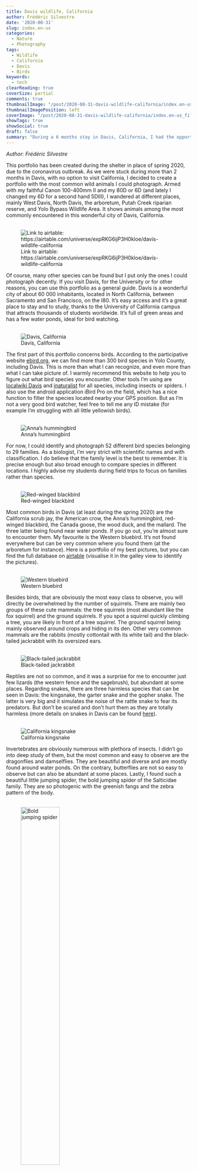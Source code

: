 ```yaml
---
title: Davis wildlife, California
author: Frédéric Silvestre
date: '2020-08-31'
slug: index.en-us
categories:
  - Nature
  - Photography
tags:
  - Wildlife
  - California
  - Davis
  - Birds
keywords:
  - tech
clearReading: true
coverSize: partial
comments: true
thumbnailImage: "/post/2020-08-31-davis-wildlife-california/index.en-us_files/IMG_2269_DxO.jpg"
thumbnailImagePosition: left
coverImage: "/post/2020-08-31-davis-wildlife-california/index.en-us_files/IMG_2269_DxO.jpg"
showTags: true
showSocial: true
draft: false
summary: "During a 6 months stay in Davis, California, I had the opportunity to learn the local fauna and to make a portfolio of animals I could photograph. This can be used as a guide to recognize most common species of this area."
---
```


*Author: Frédéric Silvestre*

This portfolio has been created during the shelter in place of spring 2020, due to the coronavirus outbreak. As we were stuck during more than 2 months in Davis, with no option to visit California, I decided to create a portfolio with the most common wild animals I could photograph. Armed with my faithful Canon 100-400mm II and my 80D or 6D (and lately I changed my 6D for a second hand 5DIII), I wandered at different places, mainly West Davis, North Davis, the arboretum, Putah Creek riparian reserve, and Yolo Bypass Wildlife Area. It shows animals among the most commonly encountered in this wonderful city of Davis, California.  
&nbsp;

![Link to airtable: https://airtable.com/universe/expRKG6ijP3H0kloe/davis-wildlife-california](/post/2020-08-31-davis-wildlife-california/index.en-us_files/airtablelink.png)

Of course, many other species can be found but I put only the ones I could photograph decently. If you visit Davis, for the University or for other reasons, you can use this portfolio as a general guide. Davis is a wonderful city of about 60 000 inhabitants, located in North California, between Sacramento and San Francisco, on the I80. It's easy access and it's a great place to stay and to study, thanks to the University of California campus that attracts thousands of students worldwide. It's full of green areas and has a few water ponds, ideal for bird watching.  
&nbsp;

![Davis, California](/post/2020-08-31-davis-wildlife-california/index.en-us_files/Capture d’ecran 2020-05-24 a 17.49.47.png)

The first part of this portfolio concerns birds. According to the participative website [ebird.org](https://ebird.org/region/US-CA-113?yr=BIGDAY_2020a&m=), we can find more than 300 bird species in Yolo County, including Davis. This is more than what I can recognize, and even more than what I can take picture of. I warmly recommend this website to help you to figure out what bird species you encounter. Other tools I'm using are [localwiki Davis](https://localwiki.org/davis/Birds_and_Bird_Watching) and [inaturalist](https://www.inaturalist.org/) for all species, including insects or spiders. I also use the android application iBird Pro on the field, which has a nice function to filter the species located nearby your GPS position. But as I'm not a very good bird watcher, feel free to tell me any ID mistake (for example I'm struggling with all little yellowish birds).  
&nbsp;

![Anna's hummingbird](/post/2020-08-31-davis-wildlife-california/index.en-us_files/Davis 13 March 202044Davis birds-sharpen-stabilize.jpg)

For now, I could identify and photograph 52 different bird species belonging to 29 families. As a biologist, I'm very strict with scientific names and with classification. I do believe that the family level is the best to remember. It is precise enough but also broad enough to compare species in different locations. I highly advise my students during field trips to focus on families rather than species.  
&nbsp;

![Red-winged blackbird](/post/2020-08-31-davis-wildlife-california/index.en-us_files/IMG_1328_DxO.jpg)

Most common birds in Davis (at least during the spring 2020) are the California scrub jay, the American crow, the Anna's hummingbird, red-winged blackbird, the Canada goose, the wood duck, and the mallard. The three latter being found near water ponds. If you go out, you're almost sure to encounter them. My favourite is the Western bluebird. It's not found everywhere but can be very common where you found them (at the arboretum for instance). Here is a portfolio of my best pictures, but you can find the full database on [airtable](https://airtable.com/universe/expRKG6ijP3H0kloe/davis-wildlife-california) (visualise it in the galley view to identify the pictures).  
&nbsp;

![Western bluebird](/post/2020-08-31-davis-wildlife-california/index.en-us_files/IMG_2269_DxO.jpg)

Besides birds, that are obviously the most easy class to observe, you will directly be overwhelmed by the number of squirrels. There are mainly two groups of these cute mammals: the tree squirrels (most abundant like the fox squirrel) and the ground squirrels. If you spot a squirrel quickly climbing a tree, you are likely in front of a tree squirrel. The ground squirrel being mainly observed around crops and hiding in its den. Other very common mammals are the rabbits (mostly cottontail with its white tail) and the black-tailed jackrabbit with its oversized ears.  
&nbsp;

![Black-tailed jackrabbit](/post/2020-08-31-davis-wildlife-california/index.en-us_files/IMG_4866_DxO.jpg)

Reptiles are not so common, and it was a surprise for me to encounter just few lizards (the western fence and the sagebrush), but abundant at some places. Regarding snakes, there are three harmless species that can be seen in Davis: the kingsnake, the garter snake and the gopher snake. The latter is very big and it simulates the noise of the rattle snake to fear its predators. But don't be scared and don't hurt them as they are totally harmless (more details on snakes in Davis can be found [here](https://localwiki.org/davis/Snakes)).  
&nbsp;

![California kingsnake](/post/2020-08-31-davis-wildlife-california/index.en-us_files/IMG_4996_DxO.jpg)


Invertebrates are obviously numerous with plethora of insects. I didn't go into deep study of them, but the most common and easy to observe are the dragonflies and damselflies. They are beautiful and diverse and are mostly found around water ponds. On the contrary, butterflies are not so easy to observe but can also be abundant at some places. Lastly, I found such a beautiful little jumping spider, the bold jumping spider of the Salticidae family. They are so photogenic with the greenish fangs and the zebra pattern of the body.  
&nbsp;

![Bold jumping spider](/post/2020-08-31-davis-wildlife-california/index.en-us_files/IMG_1486_DxO.jpg){width="50%"}


